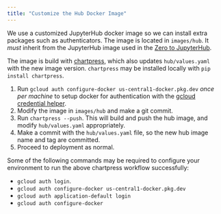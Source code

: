 ```yaml
---
title: "Customize the Hub Docker Image"
---
```


We use a customized JupyterHub docker image so we can install extra packages
such as authenticators. The image is located in `images/hub`. It *must* inherit
from the JupyterHub image used in the [Zero to
JupyterHub](https://z2jh.jupyter.og).

The image is build with [chartpress](https://github.com/jupyterhub/chartress),
which also updates `hub/values.yaml` with the new image version.
`chartpress` may be installed locally with `pip install chartpress`.

1. Run `gcloud auth configure-docker us-central1-docker.pkg.dev` *once
   per machine* to setup docker for authentication with the [gcloud
   credential
   helper](https://cloud.google.com/artifact-registry/docs/docker/authentication).
2. Modify the image in `images/hub` and make a git commit.
3. Run `chartpress --push`. This will build and push the hub image, and
   modify `hub/values.yaml` appropriately.
4. Make a commit with the `hub/values.yaml` file, so the new hub image
   name and tag are committed.
5. Proceed to deployment as normal.

Some of the following commands may be required to configure your
environment to run the above chartpress workflow successfully:

 - `gcloud auth login`.
 - `gcloud auth configure-docker us-central1-docker.pkg.dev`
 - `gcloud auth application-default login`
 - `gcloud auth configure-docker`
